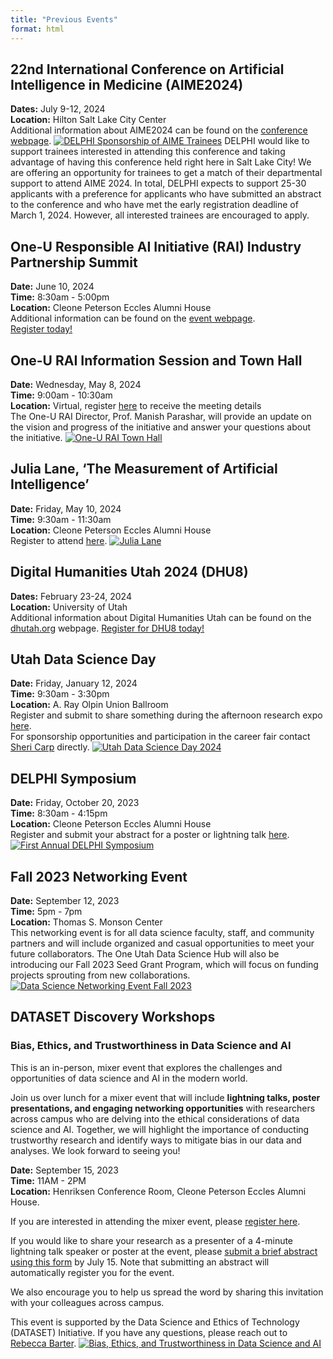 ```yaml
---
title: "Previous Events"
format: html
---
```


## 22nd International Conference on Artificial Intelligence in Medicine (AIME2024)
**Dates:** July 9-12, 2024  
<!--**Time:** 9:30am - 3:30pm  -->
**Location:** Hilton Salt Lake City Center  
Additional information about AIME2024 can be found on the [conference webpage](https://aime24.aimedicine.info/){target="_blank"}. 
[![DELPHI Sponsorship of AIME Trainees](images/AIME_DELPHISponsorship.png)](http://bit.ly/aime-delphi){target="_blank"}
DELPHI would like to support trainees interested in attending this conference and taking advantage of having this conference held right here in Salt Lake City! We are offering an opportunity for trainees to get a match of their departmental support to attend AIME 2024. In total, DELPHI expects to support 25-30 applicants with a preference for applicants who have submitted an abstract to the conference and who have met the early registration deadline of March 1, 2024. However, all interested trainees are encouraged to apply.   

## One-U Responsible AI Initiative (RAI) Industry Partnership Summit
**Date:** June 10, 2024  
**Time:** 8:30am - 5:00pm  
**Location:** Cleone Peterson Eccles Alumni House  
Additional information can be found on the [event webpage](https://rai.utah.edu/events/industry-summit/){target="_blank"}.  
[Register today!](https://lu.ma/awa7tlku){target="_blank"}

## One-U RAI Information Session and Town Hall
**Date:** Wednesday, May 8, 2024  
**Time:** 9:00am - 10:30am  
**Location:** Virtual, register [here](https://utah.zoom.us/meeting/register/tJ0lfu2sqTIiH9AUb6HNQUHN_tUSAHTCcmPF){target="_blank"} to receive the meeting details  
The One-U RAI Director, Prof. Manish Parashar, will provide an update on the vision and progress of the initiative and answer your questions about the initiative.
[![One-U RAI Town Hall](images/Townhall_20240508.png)](https://utah.zoom.us/meeting/register/tJ0lfu2sqTIiH9AUb6HNQUHN_tUSAHTCcmPF){target="_blank"}

## Julia Lane, 'The Measurement of Artificial Intelligence'
**Date:** Friday, May 10, 2024   
**Time:** 9:30am - 11:30am   
**Location:** Cleone Peterson Eccles Alumni House  
Register to attend [here](https://lu.ma/efjhe7b3). 
[![Julia Lane](images/speaker_JuliaLane_20240510.png)](https://lu.ma/efjhe7b3){target="_blank"}

## Digital Humanities Utah 2024 (DHU8)
**Dates:** February 23-24, 2024  
<!--**Time:** 9:30am - 3:30pm  -->
**Location:** University of Utah  
Additional information about Digital Humanities Utah can be found on the [dhutah.org](https://dhutah.org/){target="_blank"} webpage. [Register for DHU8 today!](https://umarket.utah.edu/um2/marriottlib/productlist.php?category=2){target="_blank"}

## Utah Data Science Day
**Date:** Friday, January 12, 2024  
**Time:** 9:30am - 3:30pm  
**Location:** A. Ray Olpin Union Ballroom  
Register and submit to share something during the afternoon research expo [here](http://bit.ly/udsd-2024){target="_blank"}.  
For sponsorship opportunities and participation in the career fair contact [Sheri Carp](mailto:datascienceday@cs.utah.edu) directly.
[![Utah Data Science Day 2024](images/UDSD2024-Program.png)](http://bit.ly/udsd-2024){target="_blank"}

## DELPHI Symposium  
**Date:** Friday, October 20, 2023  
**Time:** 8:30am - 4:15pm  
**Location:** Cleone Peterson Eccles Alumni House  
Register and submit your abstract for a poster or lightning talk [here](https://forms.gle/FuUCPC7J8BXetwEeA). 
[![First Annual DELPHI Symposium](images/DELPHISymposium2023.png)](https://forms.gle/5EZHCyhJNJNPV71s6){target="_blank"}

## Fall 2023 Networking Event
**Date:** September 12, 2023  
**Time:** 5pm - 7pm  
**Location:** Thomas S. Monson Center  
This networking event is for all data science faculty, staff, and community partners and will include organized and casual opportunities to meet your future collaborators. The One Utah Data Science Hub will also be introducing our Fall 2023 Seed Grant Program, which will focus on funding projects sprouting from new collaborations. 
[![Data Science Networking Event Fall 2023](images/SaveTheDate_Networking2023_fullpage.png)](https://forms.gle/YXZC82X7kNpmXoyZ9){target="_blank"}



## DATASET Discovery Workshops
<!--### Multidisciplinary Data Integration for Climate Resilience in the American West
**Hosted by:** PI: Tabitha Benney; Co-PIs: Divya Chandrasekhar, Masood Parvania, John Horel, Manish Parashar  
**Date:** October 19-20, 2023  
**Location:** West Ballroom of the Union  
Additional details forthcoming!
+ Keynote: What is the current and future role of data science in building climate change resilience and advancing adaptative capacity in the western U.S.?
  + Track 1: Critical Infrastructure Systems Data, Masood Parvania and Heather Holmes
  + Track 2: Utilizing Environmental Data, John Horel
  + Track 3: Social and Health Equity and Data Science, Tabitha Benney and Cheryl Pirozzi
  + Track 4: Data Diversity and Challenges of Integration, Manish Parashar and Divya Chandrasekhar -->
  
### Bias, Ethics, and Trustworthiness in Data Science and AI
This is an in-person, mixer event that explores the challenges and opportunities of data science and AI in the modern world. 

Join us over lunch for a mixer event that will include **lightning talks, poster presentations, and engaging networking opportunities** with researchers across campus who are delving into the ethical considerations of data science and AI. Together, we will highlight the importance of conducting trustworthy research and identify ways to mitigate bias in our data and analyses. We look forward to seeing you!

**Date:** September 15, 2023  
**Time:** 11AM - 2PM  
**Location:** Henriksen Conference Room, Cleone Peterson Eccles Alumni House.  

If you are interested in attending the mixer event, please [register here](https://www.eventbrite.com/e/bias-ethics-and-trustworthiness-in-data-science-and-ai-tickets-666914688787).

If you would like to share your research as a presenter of a 4-minute lightning talk speaker or poster at the event, please [submit a brief abstract using this form](https://forms.gle/SgapNEdxRz1cpzJ8A) by July 15. Note that submitting an abstract will automatically register you for the event.

We also encourage you to help us spread the word by sharing this invitation with your colleagues across campus.

This event is supported by the Data Science and Ethics of Technology (DATASET) Initiative. If you have any questions, please reach out to [Rebecca Barter](mailto:rebecca.barter@hsc.utah.edu).
[![Bias, Ethics, and Trustworthiness in Data Science and AI](images/bias_event.png)](https://www.eventbrite.com/e/bias-ethics-and-trustworthiness-in-data-science-and-ai-tickets-666914688787){target="_blank"}